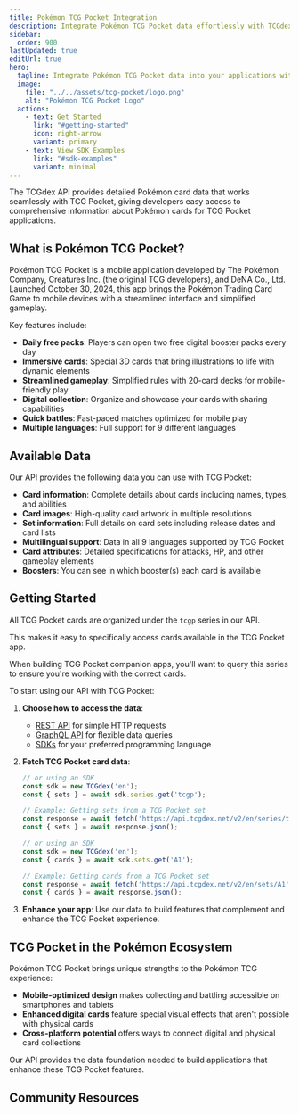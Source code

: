 ```yaml
---
title: Pokémon TCG Pocket Integration
description: Integrate Pokémon TCG Pocket data effortlessly with TCGdex's multilingual API. Access detailed card information, images, set & boosters data to enhance your applications.
sidebar:
  order: 900
lastUpdated: true
editUrl: true
hero:
  tagline: Integrate Pokémon TCG Pocket data into your applications with ease
  image:
    file: "../../assets/tcg-pocket/logo.png"
    alt: "Pokémon TCG Pocket Logo"
  actions:
    - text: Get Started
      link: "#getting-started"
      icon: right-arrow
      variant: primary
    - text: View SDK Examples
      link: "#sdk-examples"
      variant: minimal
---
```


The TCGdex API provides detailed Pokémon card data that works seamlessly with TCG Pocket, giving developers easy access to comprehensive information about Pokémon cards for TCG Pocket applications.

## What is Pokémon TCG Pocket?

Pokémon TCG Pocket is a mobile application developed by The Pokémon Company, Creatures Inc. (the original TCG developers), and DeNA Co., Ltd. Launched October 30, 2024, this app brings the Pokémon Trading Card Game to mobile devices with a streamlined interface and simplified gameplay.

Key features include:

- **Daily free packs**: Players can open two free digital booster packs every day
- **Immersive cards**: Special 3D cards that bring illustrations to life with dynamic elements
- **Streamlined gameplay**: Simplified rules with 20-card decks for mobile-friendly play
- **Digital collection**: Organize and showcase your cards with sharing capabilities
- **Quick battles**: Fast-paced matches optimized for mobile play
- **Multiple languages**: Full support for 9 different languages

## Available Data

Our API provides the following data you can use with TCG Pocket:

- **Card information**: Complete details about cards including names, types, and abilities
- **Card images**: High-quality card artwork in multiple resolutions
- **Set information**: Full details on card sets including release dates and card lists
- **Multilingual support**: Data in all 9 languages supported by TCG Pocket
- **Card attributes**: Detailed specifications for attacks, HP, and other gameplay elements
- **Boosters**: You can see in which booster(s) each card is available

## Getting Started

All TCG Pocket cards are organized under the `tcgp` series in our API.

This makes it easy to specifically access cards available in the TCG Pocket app.

When building TCG Pocket companion apps, you'll want to query this series to ensure you're working with the correct cards.

To start using our API with TCG Pocket:

1. **Choose how to access the data**:
   - [REST API](/rest) for simple HTTP requests
   - [GraphQL API](/graphql) for flexible data queries
   - [SDKs](/sdks) for your preferred programming language

2. **Fetch TCG Pocket card data**:
   ```javascript
   // or using an SDK
   const sdk = new TCGdex('en');
   const { sets } = await sdk.series.get('tcgp');

   // Example: Getting sets from a TCG Pocket set
   const response = await fetch('https://api.tcgdex.net/v2/en/series/tcgp');
   const { sets } = await response.json();
   ```

   ```javascript
   // or using an SDK
   const sdk = new TCGdex('en');
   const { cards } = await sdk.sets.get('A1');

   // Example: Getting cards from a TCG Pocket set
   const response = await fetch('https://api.tcgdex.net/v2/en/sets/A1');
   const { cards } = await response.json();
   ```

3. **Enhance your app**:
   Use our data to build features that complement and enhance the TCG Pocket experience.

## TCG Pocket in the Pokémon Ecosystem

Pokémon TCG Pocket brings unique strengths to the Pokémon TCG experience:

- **Mobile-optimized design** makes collecting and battling accessible on smartphones and tablets
- **Enhanced digital cards** feature special visual effects that aren't possible with physical cards
- **Cross-platform potential** offers ways to connect digital and physical card collections

Our API provides the data foundation needed to build applications that enhance these TCG Pocket features.

## Community Resources

<CardGrid>
  <LinkCard
    href="/sdks"
    title="SDKs"
    description="Use our official SDK implementations to streamline your integration"
  />
  <LinkCard
    href="https://tcgdex.dev/discord"
    title="Join our Discord"
    description="Get help with your PTCG Pocket integration from our community"
  />
  <LinkCard
    href="/rest/filtering-sorting-pagination"
    title="Advanced Filtering"
    description="Learn how to filter API results for your specific PTCG Pocket needs"
  />
</CardGrid>
